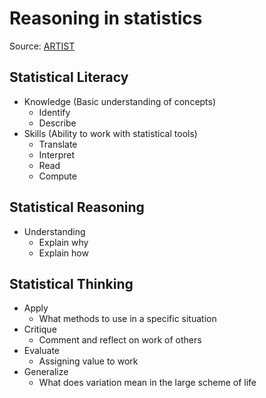 # Reasoning in statistics {.section}

Source: [ARTIST](http://web.archive.org/web/20221018074534/http://apps3.cehd.umn.edu/artist/glossary.html)

## Statistical Literacy {.subsection}
<div class="incremental">

- Knowledge (Basic understanding of concepts)
    - Identify
    - Describe
- Skills (Ability to work with statistical tools)
    - Translate
    - Interpret
    - Read
    - Compute

## Statistical Reasoning {.subsection}

* Understanding
    * Explain why
    * Explain how
    
## Statistical Thinking {.subsection}

* Apply
    * What methods to use in a specific situation
* Critique
    * Comment and reflect on work of others
* Evaluate
    * Assigning value to work
* Generalize
    * What does variation mean in the large scheme of life